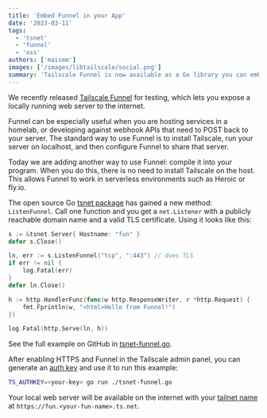 ```yaml
---
title: 'Embed Funnel in your App'
date: '2023-03-11'
tags:
  - 'tsnet'
  - 'funnel'
  - 'oss'
authors: ['maisem']
images: ['/images/libtailscale/social.png']
summary: 'Tailscale Funnel is now available as a Go library you can embed directly in your programs.'
---
```


We recently released
[Tailscale Funnel](https://tailscale.com/kb/1223/tailscale-funnel/)
for testing, which lets you expose a locally running web server to the internet.

Funnel can be especially useful when you are hosting services in a homelab, or
developing against webhook APIs that need to POST back to your server.
The standard way to use Funnel is to install Tailscale, run your server
on localhost, and then configure Funnel to share that server.

Today we are adding another way to use Funnel: compile it into your program.
When you do this, there is no need to install Tailscale on the host.
This allows Funnel to work in serverless environments such as Heroic or fly.io.

The open source Go
[tsnet package](https://pkg.go.dev/tailscale.com@main/tsnet)
has gained a new method: `ListenFunnel`. Call one function and you get a
`net.Listener` with a publicly reachable domain name and a valid
TLS certificate. Using it looks like this:

```go
s := &tsnet.Server{ Hostname: "fun" }
defer s.Close()

ln, err := s.ListenFunnel("tcp", ":443") // does TLS
if err != nil {
	log.Fatal(err)
}
defer ln.Close()

h := http.HandlerFunc(func(w http.ResponseWriter, r *http.Request) {
	fmt.Fprintln(w, "<html>Hello from Funnel!")
})

log.Fatal(http.Serve(ln, h))
```

See the full example on GitHub in
[tsnet-funnel.go](https://github.com/tailscale/tailscale/blob/main/tsnet/example/tsnet-funnel/tsnet-funnel.go).

After enabling HTTPS and Funnel in the Tailscale admin panel,
you can generate an
[auth key](https://tailscale.com/kb/1085/auth-keys/)
and use it to run this example:

```sh
TS_AUTHKEY=<your-key> go run ./tsnet-funnel.go
```

Your local web server will be available on the internet with your
[tailnet name](https://tailscale.com/kb/1217/tailnet-name/#fun-tailnet-name) at
`https://fun.<your-fun-name>.ts.net`.
